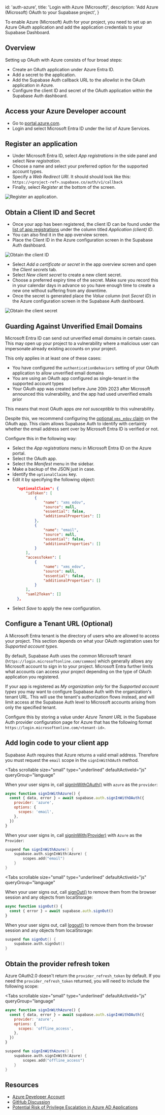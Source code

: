 
  id: 'auth-azure',
  title: 'Login with Azure (Microsoft)',
  description: 'Add Azure (Microsoft) OAuth to your Supabase project',
}

To enable Azure (Microsoft) Auth for your project, you need to set up an Azure OAuth application and add the application credentials to your Supabase Dashboard.

## Overview

Setting up OAuth with Azure consists of four broad steps:

- Create an OAuth application under Azure Entra ID.
- Add a secret to the application.
- Add the Supabase Auth callback URL to the allowlist in the OAuth application in Azure.
- Configure the client ID and secret of the OAuth application within the Supabase Auth dashboard.

## Access your Azure Developer account

- Go to [portal.azure.com](https://portal.azure.com/#home).
- Login and select Microsoft Entra ID under the list of Azure Services.

## Register an application

- Under Microsoft Entra ID, select _App registrations_ in the side panel and select _New registration._
- Choose a name and select your preferred option for the supported account types.
- Specify a _Web_ _Redirect URI_. It should should look like this: `https://<project-ref>.supabase.co/auth/v1/callback`
- Finally, select _Register_ at the bottom of the screen.

![Register an application.](/docs/img/guides/auth-azure/azure-register-app.png)

## Obtain a Client ID and Secret

- Once your app has been registered, the client ID can be found under the [list of app registrations](https://portal.azure.com/#blade/Microsoft_AAD_IAM/ActiveDirectoryMenuBlade/RegisteredApps) under the column titled _Application (client) ID_.
- You can also find it in the app overview screen.
- Place the Client ID in the Azure configuration screen in the Supabase Auth dashboard.

![Obtain the client ID](/docs/img/guides/auth-azure/azure-client-id.png)

- Select _Add a certificate or secret_ in the app overview screen and open the _Client secrets_ tab.
- Select _New client secret_ to create a new client secret.
- Choose a preferred expiry time of the secret. Make sure you record this in your calendar days in advance so you have enough time to create a new one without suffering from any downtime.
- Once the secret is generated place the _Value_ column (not _Secret ID_) in the Azure configuration screen in the Supabase Auth dashboard.

![Obtain the client secret](/docs/img/guides/auth-azure/azure-client-secret.png)

## Guarding Against Unverified Email Domains

Microsoft Entra ID can send out unverified email domains in certain cases. This may open up your project to a vulnerability where a malicious user can impersonate already existing accounts on your project.

This only applies in at least one of these cases:

- You have configured the `authenticationBehaviors` setting of your OAuth application to allow unverified email domains
- You are using an OAuth app configured as single-tenant in the supported account types
- Your OAuth app was created before June 20th 2023 after Microsoft announced this vulnerability, and the app had used unverified emails prior

This means that most OAuth apps _are not susceptible_ to this vulnerability.

Despite this, we recommend configuring the [optional `xms_edov` claim](https://learn.microsoft.com/en-us/azure/active-directory/develop/migrate-off-email-claim-authorization#using-the-xms_edov-optional-claim-to-determine-email-verification-status-and-migrate-users) on the OAuth app. This claim allows Supabase Auth to identify with certainty whether the email address sent over by Microsoft Entra ID is verified or not.

Configure this in the following way:

- Select the _App registrations_ menu in Microsoft Entra ID on the Azure portal.
- Select the OAuth app.
- Select the _Manifest_ menu in the sidebar.
- Make a backup of the JSON just in case.
- Identify the `optionalClaims` key.
- Edit it by specifying the following object:
  ```json
    "optionalClaims": {
        "idToken": [
            {
                "name": "xms_edov",
                "source": null,
                "essential": false,
                "additionalProperties": []
            },
            {
                "name": "email",
                "source": null,
                "essential": false,
                "additionalProperties": []
            }
        ],
        "accessToken": [
            {
                "name": "xms_edov",
                "source": null,
                "essential": false,
                "additionalProperties": []
            }
        ],
        "saml2Token": []
    },
  ```
- Select _Save_ to apply the new configuration.

## Configure a Tenant URL (Optional)

A Microsoft Entra tenant is the directory of users who are allowed to access your project. This section depends on what your OAuth registration uses for _Supported account types._

By default, Supabase Auth uses the _common_ Microsoft tenant (`https://login.microsoftonline.com/common`) which generally allows any Microsoft account to sign in to your project. Microsoft Entra further limits what accounts can access your project depending on the type of OAuth application you registered.

If your app is registered as _My organization only_ for the _Supported account types_ you may want to configure Supabase Auth with the organization's tenant URL. This will use the tenant's authorization flows instead, and will limit access at the Supabase Auth level to Microsoft accounts arising from only the specified tenant.

Configure this by storing a value under _Azure Tenant URL_ in the Supabase Auth provider configuration page for Azure that has the following format `https://login.microsoftonline.com/<tenant-id>`.

## Add login code to your client app

<Admonition type="tip">

Supabase Auth requires that Azure returns a valid email address. Therefore you must request the `email` scope in the `signInWithOAuth` method.

</Admonition>

<Tabs
  scrollable
  size="small"
  type="underlined"
  defaultActiveId="js"
  queryGroup="language"
>
<TabPanel id="js" label="JavaScript">

When your user signs in, call [signInWithOAuth()](/docs/reference/javascript/auth-signinwithoauth) with `azure` as the `provider`:

```js
async function signInWithAzure() {
  const { data, error } = await supabase.auth.signInWithOAuth({
    provider: 'azure',
    options: {
      scopes: 'email',
    },
  })
}
```

</TabPanel>
<TabPanel id="kotlin" label="Kotlin">

When your user signs in, call [signInWith(Provider)](/docs/reference/kotlin/auth-signinwithoauth) with `Azure` as the `Provider`:

```kotlin
suspend fun signInWithAzure() {
    supabase.auth.signInWith(Azure) {
        scopes.add("email")
    }
}
```

</TabPanel>
</Tabs>

<Tabs
  scrollable
  size="small"
  type="underlined"
  defaultActiveId="js"
  queryGroup="language"
>
<TabPanel id="js" label="JavaScript">

When your user signs out, call [signOut()](/docs/reference/javascript/auth-signout) to remove them from the browser session and any objects from localStorage:

```js
async function signOut() {
  const { error } = await supabase.auth.signOut()
}
```

</TabPanel>
<TabPanel id="kotlin" label="Kotlin">

When your user signs out, call [logout()](/docs/reference/kotlin/auth-signout) to remove them from the browser session and any objects from localStorage:

```kotlin
suspend fun signOut() {
    supabase.auth.signOut()
}
```

</TabPanel>
</Tabs>

## Obtain the provider refresh token

Azure OAuth2.0 doesn't return the `provider_refresh_token` by default. If you need the `provider_refresh_token` returned, you will need to include the following scope:

<Tabs
  scrollable
  size="small"
  type="underlined"
  defaultActiveId="js"
  queryGroup="language"
>
<TabPanel id="js" label="JavaScript">

```js
async function signInWithAzure() {
  const { data, error } = await supabase.auth.signInWithOAuth({
    provider: 'azure',
    options: {
      scopes: 'offline_access',
    },
  })
}
```

</TabPanel>
<TabPanel id="kotlin" label="Kotlin">

```kotlin
suspend fun signInWithAzure() {
    supabase.auth.signInWith(Azure) {
        scopes.add("offline_access")
    }
}
```

</TabPanel>
</Tabs>

## Resources

- [Azure Developer Account](https://portal.azure.com)
- [GitHub Discussion](https://github.com/supabase/gotrue/pull/54#issuecomment-757043573)
- [Potential Risk of Privilege Escalation in Azure AD Applications](https://msrc.microsoft.com/blog/2023/06/potential-risk-of-privilege-escalation-in-azure-ad-applications/)



